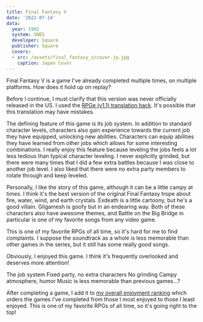 ```yaml
---
title: Final Fantasy V
date: '2022-07-14'
data:
  year: 1992
  system: SNES
  developer: Square
  publisher: Square
  covers:
  - src: /assets/final_fantasy_v/cover-jp.jpg
    caption: Japan Cover
---
```

Final&nbsp;Fantasy&nbsp;V is a game I've already completed multiple times, on multiple platforms. How does it hold up on
replay?

<GameHeader />

Before I continue, I must clarify that this version was never officially released in the US. I used the
[RPGe&nbsp;(v1.1) translation hack](https://www.romhacking.net/translations/353/). It's possible that this translation
may have mistakes.

The defining feature of this game is its job system. In addition to standard character levels, characters also gain
experience towards the current job they have equipped, unlocking new abilities. Characters can equip abilities they have
learned from other jobs which allows for some interesting combinations. I really enjoy this feature because leveling
the jobs feels a lot less tedious than typical character leveling. I never explicitly grinded, but there were many times
that I did a few extra battles because I was close to another job level. I also liked that there were no extra party
members to rotate through and keep leveled.

Personally, I like the story of this game, although it can be a little campy at times. I think it's the best version of
the original Final&nbsp;Fantasy trope about fire, water, wind, and earth crystals. <Spoiler>Exdeath is a little
cartoony, but he's a good villain. Gilgamesh is goofy but in an endearing way.</Spoiler> Both of these characters also
have awesome themes, and Battle&nbsp;on&nbsp;the&nbsp;Big&nbsp;Bridge in particular is one of my favorite songs from any
video game.

This is one of my favorite RPGs of all time, so it's hard for me to find complaints. I suppose the soundtrack as a whole
is less memorable than other games in the series, but it still has some really good songs.

Obviously, I enjoyed this game. I think it's frequently overlooked and deserves more attention!

<LikedDisliked>
  <LikedList>
    <LikedItem>The job system</LikedItem>
    <LikedItem>Fixed party, no extra characters</LikedItem>
    <LikedItem>No grinding</LikedItem>
    <LikedItem>Campy atmosphere, humor</LikedItem>
  </LikedList>
  <DislikedList>
    <DislikedItem>Music is less memorable than previous games...?</DislikedItem>
  </DislikedList>
</LikedDisliked>

After completing a game, I add it to [my overall enjoyment ranking](/ranking) which orders the games I've completed from
those I most enjoyed to those I least enjoyed. This is one of my favorite RPGs of all time, so it's going right to the
top!

<GameRanking game={slug} />
